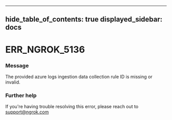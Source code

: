 

---
hide_table_of_contents: true
displayed_sidebar: docs
---


# ERR_NGROK_5136

### Message
The provided azure logs ingestion data collection rule ID is missing or invalid.

<ErrorDetails />



### Further help
If you're having trouble resolving this error, please reach out to [support@ngrok.com](mailto:support@ngrok.com?subject=Help%20with%20ERR_NGROK_5136)

